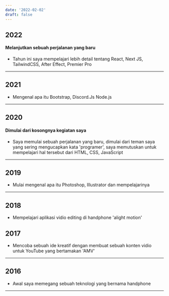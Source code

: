 ```yaml
---
date: '2022-02-02'
draft: false
---
```


## 2022

#### Melanjutkan sebuah perjalanan yang baru

- Tahun ini saya mempelajari lebih detail tentang React, Next JS, TailwindCSS, After Effect, Premier Pro

---

## 2021

- Mengenal apa itu Bootstrap, Discord.Js Node.js

---

## 2020

#### Dimulai dari kosongnya kegiatan saya

- Saya memulai sebuah perjalanan yang baru, dimulai dari teman saya yang sering mengucapkan kata 'programer', saya memutuskan untuk mempelajari hal tersebut dari HTML, CSS, JavaScript

--- 

## 2019

- Mulai mengenal apa itu Photoshop, Illustrator dan mempelajarinya

---

## 2018

- Mempelajari aplikasi vidio editing di handphone 'alight motion'

## 2017

- Mencoba sebuah ide kreatif dengan membuat sebuah konten vidio untuk YouTube yang bertamakan 'AMV'

---

## 2016

- Awal saya memegang sebuah teknologi yang bernama handphone

---
